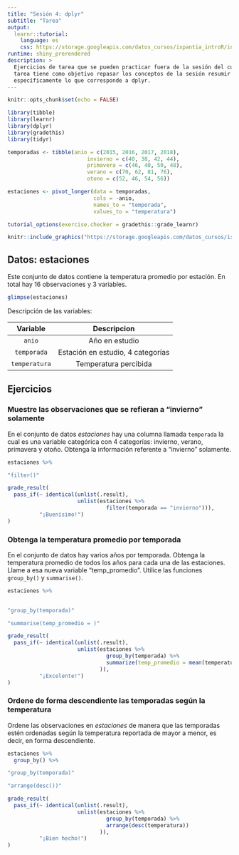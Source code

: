 ```yaml
---
title: "Sesión 4: dplyr"
subtitle: "Tarea"
output: 
  learnr::tutorial:
    language: es
    css: https://storage.googleapis.com/datos_cursos/ixpantia_introR/intro_r.css
runtime: shiny_prerendered
description: >
  Ejercicios de tarea que se pueden practicar fuera de la sesión del curso. Esta
  tarea tiene como objetivo repasar los conceptos de la sesión resumir datos,
  específicamente lo que corresponde a dplyr.
---
```


<style>
@import url('https://fonts.googleapis.com/css2?family=Roboto+Mono&family=Roboto+Slab&family=Source+Sans+Pro:wght@300;400&display=swap');

@import url('https://fonts.googleapis.com/css2?family=Lato&display=swap');
</style> 

```r
knitr::opts_chunk$set(echo = FALSE)

library(tibble)
library(learnr)
library(dplyr)
library(gradethis)
library(tidyr)

temporadas <- tibble(anio = c(2015, 2016, 2017, 2018),
                         invierno = c(40, 38, 42, 44),
                         primavera = c(46, 40, 50, 48),
                         verano = c(70, 62, 81, 76),
                         otono = c(52, 46, 54, 56))

estaciones <- pivot_longer(data = temporadas,
                           cols = -anio,
                           names_to = "temporada",
                           values_to = "temperatura")

tutorial_options(exercise.checker = gradethis::grade_learnr)
```

```r
knitr::include_graphics("https://storage.googleapis.com/datos_cursos/ixpantia_introR/ixpantia_logo.png")  
```


## Datos: **estaciones**

Este conjunto de datos contiene la temperatura promedio por estación. En total
hay 16 observaciones y 3 variables. 
```r
glimpse(estaciones)
```

Descripción de las variables:

| Variable | Descripcion |
|:--------:|:-----------:|
| `anio` | Año en estudio |
| `temporada` | Estación en estudio, 4 categorías |
| `temperatura` | Temperatura percibida | 

## Ejercicios

### Muestre las observaciones que se refieran a "invierno" solamente 

En el conjunto de datos *estaciones* hay una columna llamada `temporada` la cual
es una variable categórica con 4 categorías: invierno, verano, primavera y otoño.
Obtenga la información referente a "invierno" solamente.
```r
estaciones %>% 
```

```r
"filter()"
```

```r
grade_result(
  pass_if(~ identical(unlist(.result), 
                      unlist(estaciones %>% 
                               filter(temporada == "invierno"))),
          "¡Buenísimo!")
)
```

### Obtenga la temperatura promedio por temporada

En el conjunto de datos hay varios años por temporada. Obtenga la
temperatura promedio de todos los años para cada una de las estaciones.
Llame a esa nueva variable "temp_promedio". Utilice las funciones `group_by()` y `summarise()`. 
```r
estaciones %>% 
  
```

```r
"group_by(temporada)"
```

```r
"summarise(temp_promedio = )"
```

```r
grade_result(
  pass_if(~ identical(unlist(.result),
                      unlist(estaciones %>%
                               group_by(temporada) %>% 
                               summarize(temp_promedio = mean(temperatura))
                             )),
          "¡Excelente!")
)
```

### Ordene de forma descendiente las temporadas según la temperatura 

Ordene las observaciones en *estaciones* de manera que las temporadas estén 
ordenadas según la temperatura reportada de mayor a menor, es decir, en forma descendiente.

```r
estaciones %>% 
  group_by() %>% 
```

```r
"group_by(temporada)"
```

```r
"arrange(desc())"
```

```r
grade_result(
  pass_if(~ identical(unlist(.result),
                      unlist(estaciones %>%
                               group_by(temporada) %>%
                               arrange(desc(temperatura))
                             )),
          "¡Bien hecho!")
)
```

